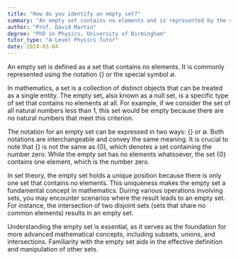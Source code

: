 ```yaml
---
title: "How do you identify an empty set?"
summary: "An empty set contains no elements and is represented by the symbols {} or ∅."
author: "Prof. David Martin"
degree: "PhD in Physics, University of Birmingham"
tutor_type: "A-Level Physics Tutor"
date: 2024-03-04
---
```


An empty set is defined as a set that contains no elements. It is commonly represented using the notation $\{\}$ or the special symbol $\emptyset$.

In mathematics, a set is a collection of distinct objects that can be treated as a single entity. The empty set, also known as a null set, is a specific type of set that contains no elements at all. For example, if we consider the set of all natural numbers less than $1$, this set would be empty because there are no natural numbers that meet this criterion.

The notation for an empty set can be expressed in two ways: $\{\}$ or $\emptyset$. Both notations are interchangeable and convey the same meaning. It is crucial to note that $\{\}$ is not the same as $\{0\}$, which denotes a set containing the number zero. While the empty set has no elements whatsoever, the set $\{0\}$ contains one element, which is the number zero.

In set theory, the empty set holds a unique position because there is only one set that contains no elements. This uniqueness makes the empty set a fundamental concept in mathematics. During various operations involving sets, you may encounter scenarios where the result leads to an empty set. For instance, the intersection of two disjoint sets (sets that share no common elements) results in an empty set.

Understanding the empty set is essential, as it serves as the foundation for more advanced mathematical concepts, including subsets, unions, and intersections. Familiarity with the empty set aids in the effective definition and manipulation of other sets.
    